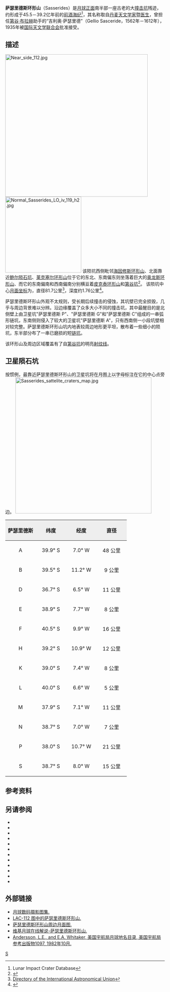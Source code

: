 {{lunar crater data|
 image=Sasserides crater 4119 h2.jpg|240px|
 caption=[[月球轨道器4号|月球轨道器4号]]拍摄的图像|
 latitude=39.28|
 N_or_S=S|
 longitude=9.44|
 E_or_W=W|
 diameter=81.7公里|
 depth=1.76公里|
 colong=9|
 eponym=吉利奥·萨瑟里德}}

'''萨瑟里德斯环形山'''（Sasserides）是[[月球正面|月球正面]]南半部一座古老的大[[撞击坑|撞击坑]]残迹，约形成于45.5－39.2亿年前的[[前酒海纪|前酒海纪]]<ref name=LICD>Lunar Impact Crater Database</ref>，其名称取自[[丹麦|丹麦]][[天文学家|天文学家]]暨[[医生|医生]]，曾担任[[第谷·布拉赫|第谷·布拉赫]]助手的“吉利奥·萨瑟里德”（Gellio Sasceride，1562年－1612年），1935年被[[国际天文学联合会|国际天文学联合会]]批准接受。

==描述==
[[Image:Near_side_112.jpg|450px]]
[[Image:Normal_Sasserides_LO_iv_119_h2.jpg|240px]]
该陨坑西侧毗邻[[海因修斯环形山|海因修斯环形山]]、北面靠近[[鲍尔陨石坑|鲍尔陨石坑]]、[[莱克塞尔环形山|莱克塞尔环形山]]位于它的东北、东南偏东则坐落着巨大的[[奥龙斯环形山|奥龙斯环形山]]、而它的东南偏南和西南偏南分别横亘着[[皮克泰环形山|皮克泰环形山]]和[[第谷坑|第谷坑]]<ref>{{Cite web |url=http://planetarynames.wr.usgs.gov/images/Lunar/lac_112_lo.pdf |title=Crater Sasserides on LAC-112 map. |accessdate=2016-09-28 |archive-date=2013-02-20 |archive-url=https://web.archive.org/web/20130220204104/http://planetarynames.wr.usgs.gov/images/Lunar/lac_112_lo.pdf |dead-url=no }}</ref>。
该陨坑中心[[月面坐标|月面坐标]]为{{Coord|39.28|S|9.44|E|globe:Moon|nogoogle=1|noosm=1}}，直径81.7公里<ref name="IAU">[http://planetarynames.wr.usgs.gov/Feature/5335 Directory of the International Astronomical Union]</ref>，深度约1.76公里<ref>{{Cite web |url=http://fisherka.csolutionshosting.net/astronote/plan/craterdepth/html/CraterDepthFeatureNameWestfall.html |title=John E. Westfall's Atlas of the Lunar Terminator, Cambridge Univ. Press (2000) |accessdate=2016-09-28 |archive-date=2014-12-18 |archive-url=https://archive.today/20141218234310/http://fisherka.csolutionshosting.net/astronote/plan/craterdepth/html/CraterDepthFeatureNameWestfall.html |dead-url=yes }}</ref>。

萨瑟里德斯环形山外观不太规则，受长期后续撞击的侵蚀，其坑壁已完全损毁，几乎与周边背景难以分辨。沿边缘覆盖了众多大小不同的撞击坑，其中最醒目的是北侧壁上由卫星坑"萨瑟里德斯 P"、"萨瑟里德斯 G"和"萨瑟里德斯 C"组成的一串弧形链坑，东南侧则侵入了较大的卫星坑"萨瑟里德斯 A"，只有西南侧一小段坑壁相对较完整。萨瑟里德斯环形山坑内地表较周边地形更平坦，散布着一些细小的陨坑，东半部分布了一串已磨损的短[[链坑|链坑]]。

该环形山及周边区域覆盖有了自[[第谷坑|第谷坑]]的明亮[[射纹系统|射纹线]]。

==卫星陨石坑==
按惯例，最靠近萨瑟里德斯环形山的卫星坑将在月图上以字母标注在它的中心点旁边。
[[Image:Sasserides_sattelite_craters_map.jpg|430px]]

{| class="wikitable"
!width="25%" style="background:#eeeeee;" |萨瑟里德斯
!width="25%" style="background:#eeeeee;" |纬度
!width="25%" style="background:#eeeeee;" |经度
!width="25%" style="background:#eeeeee;" |直径
|-
|align="center"|A
|align="center"|39.9° S
|align="center"|7.0° W
|align="center"|48 公里
|-
|align="center"|B
|align="center"|39.5° S
|align="center"|11.2° W
|align="center"|9 公里
|-
|align="center"|D
|align="center"|36.7° S
|align="center"|6.5° W
|align="center"|11 公里
|-
|align="center"|E
|align="center"|38.9° S
|align="center"|7.7° W
|align="center"|8 公里
|-
|align="center"|F
|align="center"|40.5° S
|align="center"|9.9° W
|align="center"|16 公里
|-
|align="center"|H
|align="center"|39.2° S
|align="center"|10.9° W
|align="center"|12 公里
|-
|align="center"|K
|align="center"|39.0° S
|align="center"|7.4° W
|align="center"|8 公里
|-
|align="center"|L
|align="center"|40.0° S
|align="center"|6.6° W
|align="center"|5 公里
|-
|align="center"|M
|align="center"|37.9° S
|align="center"|7.1° W
|align="center"|11 公里
|-
|align="center"|N
|align="center"|38.7° S
|align="center"|7.0° W
|align="center"|7 公里
|-
|align="center"|P
|align="center"|38.0° S
|align="center"|10.7° W
|align="center"|21 公里
|-
|align="center"|S
|align="center"|38.7° S
|align="center"|8.0° W
|align="center"|15 公里
|}{{clear}}

==参考资料==
{{Reflist}}

==另请参阅==
{{refbegin}}
* {{cite book
  | last1 = Andersson
  | first1 = L. E.
  | last2 = Whitaker
  | first2 = E. A.
  | authorlink2 = Ewen Whitaker
  | date = 1982
  | title = [[NASA|NASA]] Catalogue of Lunar Nomenclature
  | publisher = NASA RP-1097
  | ref = harv
  }}
* {{cite web
  | last = Blue
  | first = Jennifer
  | date = July 25, 2007
  | title = Gazetteer of Planetary Nomenclature
  | publisher = [[United_States_Geological_Survey|USGS]]
  | url = http://planetarynames.wr.usgs.gov/
  | accessdate = 2007-08-05
  | ref = harv
  | archive-date = 2019-12-05
  | archive-url = https://web.archive.org/web/20191205162958/https://planetarynames.wr.usgs.gov/
  | dead-url = no
  }}
* {{cite book
  | last1 = Bussey
  | first1 = B.
  | authorlink1 = Ben Bussey
  | last2 = Spudis
  | first2 = P.
  | authorlink2 = Paul Spudis
  | date = 2004
  | title = The Clementine Atlas of the Moon
  | publisher = Cambridge University Press
  | location = New York
  | isbn = 978-0-521-81528-4
  | ref = harv
  }}
* {{cite book
  | last1 = Cocks
  | first1 = Elijah E.
  | last2 = Cocks
  | first2 = Josiah C.
  | date = 1995
  | title = Who's Who on the Moon: A Biographical Dictionary of Lunar Nomenclature
  | url = https://archive.org/details/isbn_9780936389271
  | publisher = Tudor Publishers
  | isbn = 978-0-936389-27-1
  | ref = harv
  }}
* {{cite web
  | last = McDowell
  | first = Jonathan
  | date = July 15, 2007
  | url = http://host.planet4589.org/astro/lunar/
  | title = Lunar Nomenclature
  | publisher = Jonathan's Space Report
  | accessdate = 2007-10-24
  | ref = harv
  | archive-date = 2019-06-21
  | archive-url = https://web.archive.org/web/20190621012337/http://host.planet4589.org/astro/lunar/
  | dead-url = no
  }}
* {{cite journal| last1 = Menzel| first1 = D. H.| last2 = Minnaert| first2 = M.| last3 = Levin| first3 = B.| last4 = Dollfus| first4 = A.| last5 = Bell| first5 = B.| title = Report on Lunar Nomenclature by the Working Group of Commission 17 of the IAU| doi = 10.1007/BF00171763| journal = Space Science Reviews| volume = 12| issue = 2| pages = 136–186| date = 1971| bibcode = 1971SSRv...12..136M| ref = harv}}
* {{cite book
  | first = Patrick
  | last = Moore
  | authorlink = Patrick Moore
  | date = 2001
  | title = On the Moon
  | url = https://archive.org/details/patrickmooreonmo00patr
  | publisher = Sterling Publishing Co.
  | isbn = 978-0-304-35469-6
  | ref = harv
  }}
* {{cite book
  | first = Fred W.
  | last = Price
  | date = 1988
  | title = The Moon Observer's Handbook
  | publisher = Cambridge University Press
  | isbn = 978-0-521-33500-3
  | ref = harv
  }}
* {{cite book
  | last = Rükl
  | first = Antonín
  | authorlink = Antonín Rükl
  | date = 1990
  | title = Atlas of the Moon
  | publisher = Kalmbach Books
  | isbn = 978-0-913135-17-4
  | ref = harv
  }}
* {{cite book
  | last = Webb
  | first = Rev. T. W.
  | authorlink = Thomas William Webb
  | date = 1962
  | title = Celestial Objects for Common Telescopes
  | url = https://archive.org/details/celestialobjects00webb
  | edition = 6th revised
  | publisher = Dover
  | isbn = 978-0-486-20917-3
  | ref = harv
  }}
* {{cite book
  | first = Ewen A.
  | last = Whitaker
  | authorlink = Ewen Whitaker
  | date = 1999
  | title = Mapping and Naming the Moon
  | publisher = Cambridge University Press
  | isbn = 978-0-521-62248-6
  | ref = harv
  }}
* {{cite book
  | first = Peter T.
  | last = Wlasuk
  | date = 2000
  | title = Observing the Moon
  | publisher = Springer
  | isbn = 978-1-85233-193-1
  | ref = harv
 }}
{{refend}}

==外部链接==
*[http://www.lpi.usra.edu/resources/lunar_orbiter/bin/srch_nam.shtml?Sasserides%7C0 月球数码摄影图集.]
*[http://www.lpi.usra.edu/resources/mapcatalog/LAC/lac112/ LAC-112 图中的萨瑟里德斯环形山.] {{Wayback|url=http://www.lpi.usra.edu/resources/mapcatalog/LAC/lac112/ |date=20160304072013 }}
*[http://www.lpi.usra.edu/resources/mapcatalog/usgs/I713/ 萨瑟里德斯环形山周边月面图.] {{Wayback|url=http://www.lpi.usra.edu/resources/mapcatalog/usgs/I713/ |date=20170218014519 }}
*[http://the-moon.wikispaces.com/Sasserides 维基月球在线解说-萨瑟里德斯环形山.]
*[http://planet4589.org/astro/lunar/RP-1097.pdf Andersson, L.E., and E.A. Whitaker, 美国宇航局月球地名目录, 美国宇航局参考出版物1097, 1982年10月.] {{Wayback|url=http://planet4589.org/astro/lunar/RP-1097.pdf |date=20141006125838 }}

[[Category:月球环形山|S]]
{{月球環形山 (R-S)}}
